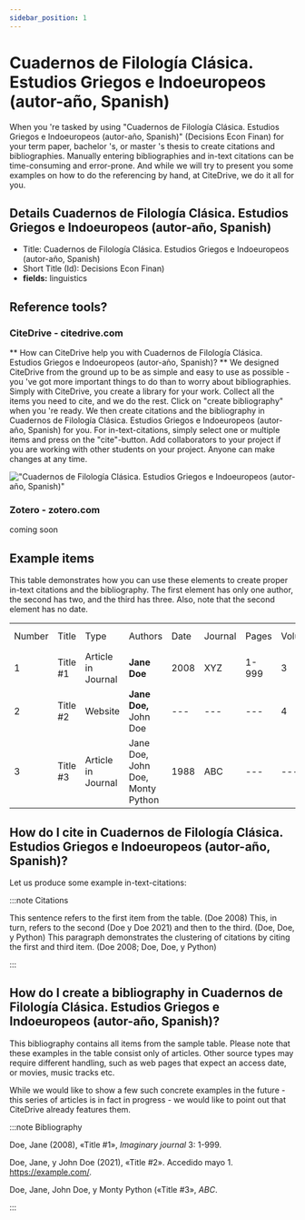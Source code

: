 ```yaml
---
sidebar_position: 1
---
```


# Cuadernos de Filología Clásica. Estudios Griegos e Indoeuropeos (autor-año, Spanish)

When you 're tasked by using "Cuadernos de Filología Clásica. Estudios Griegos e Indoeuropeos (autor-año, Spanish)" (Decisions Econ Finan) for your term paper, bachelor 's, or master 's thesis to create citations and bibliographies.
Manually entering bibliographies and in-text citations can be time-consuming and error-prone. And while we will try to present you some examples on how to do the referencing by hand, at CiteDrive, we do it all for you.

## Details  Cuadernos de Filología Clásica. Estudios Griegos e Indoeuropeos (autor-año, Spanish)
* Title: Cuadernos de Filología Clásica. Estudios Griegos e Indoeuropeos (autor-año, Spanish)
* Short Title (Id): Decisions Econ Finan)
* **fields:** linguistics

## Reference tools?
### CiteDrive - citedrive.com
** How can CiteDrive help you with Cuadernos de Filología Clásica. Estudios Griegos e Indoeuropeos (autor-año, Spanish)? **
We designed CiteDrive from the ground up to be as simple and easy to use as possible - you 've got more important things to do than to worry about bibliographies. Simply with CiteDrive, you create a library for your work. Collect all the items you need to cite, and we do the rest. Click on "create bibliography" when you 're ready. We then create citations and the bibliography in Cuadernos de Filología Clásica. Estudios Griegos e Indoeuropeos (autor-año, Spanish) for you. For in-text-citations, simply select one or multiple items and press on the "cite"-button. Add collaborators to your project if you are working with other students on your project. Anyone can make changes at any time.


!["Cuadernos de Filología Clásica. Estudios Griegos e Indoeuropeos (autor-año, Spanish)"](images/cuadernos-de-filologia-clasica-estudios-griegos-e-indoeuropeos-autorano-spanish.svg "Choose Cuadernos de Filología Clásica. Estudios Griegos e Indoeuropeos (autor-año, Spanish) in the CiteDrive App")

### Zotero - zotero.com

coming soon

## Example items

This table demonstrates how you can use these elements to create proper in-text citations and the bibliography. The first element has only one author, the second has two, and the third has three. Also, note that the second element has no date.


<table>
  <tr>
   <td>Number
   </td>
   <td>Title
   </td>
   <td>Type
   </td>
   <td>Authors
   </td>
   <td>Date
   </td>
   <td>Journal
   </td>
   <td>Pages
   </td>
   <td>Volume
   </td>
   <td>Issue
   </td>
   <td>Access Date
   </td>
  </tr>
  <tr>
   <td>1
   </td>
   <td>Title #1
   </td>
   <td>Article in Journal
   </td>
   <td><strong>Jane Doe</strong>
   </td>
   <td>2008
   </td>
   <td>XYZ
   </td>
   <td>1-999
   </td>
   <td>3
   </td>
   <td>2
   </td>
   <td>--
   </td>
  </tr>
  <tr>
   <td>
2
   </td>
   <td>Title #2
   </td>
   <td>Website
   </td>
   <td><strong>Jane Doe, </strong>John Doe
   </td>
   <td>---
   </td>
   <td>---
   </td>
   <td>---
   </td>
   <td>4
   </td>
   <td>---
   </td>
   <td>2020-05-01
   </td>
  </tr>
  <tr>
   <td>3
   </td>
   <td>Title #3
   </td>
   <td>Article in Journal
   </td>
   <td>Jane Doe, John Doe, Monty Python
   </td>
   <td>1988
   </td>
   <td>ABC
   </td>
   <td>---
   </td>
   <td>---
   </td>
   <td>16
   </td>
   <td>---
   </td>
  </tr>
</table>



## How do I cite in  Cuadernos de Filología Clásica. Estudios Griegos e Indoeuropeos (autor-año, Spanish)?

Let us produce some example in-text-citations:

:::note Citations


This sentence refers to the first item from the table. (Doe 2008) This, in turn, refers to the second (Doe y Doe 2021)
and then to the third.  (Doe, Doe, y Python)
This paragraph demonstrates the clustering of citations by citing the first and third item. (Doe 2008; Doe, Doe, y Python)

:::

## How do I create a bibliography in Cuadernos de Filología Clásica. Estudios Griegos e Indoeuropeos (autor-año, Spanish)?

This bibliography contains all items from the sample table. Please note that these examples in the table consist only of articles. Other source types may require different handling, such as web pages that expect an access date, or movies, music tracks etc.

While we would like to show a few such concrete examples in the future - this series of articles is in fact in progress - we would like to point out that CiteDrive already features them.

:::note Bibliography

Doe, Jane (2008), «Title #1», <i>Imaginary journal</i> 3: 1-999.

Doe, Jane, y John  Doe (2021), «Title #2». Accedido mayo 1. https://example.com/.

Doe, Jane, John Doe, y Monty Python («Title #3», <i>ABC</i>.



:::


        